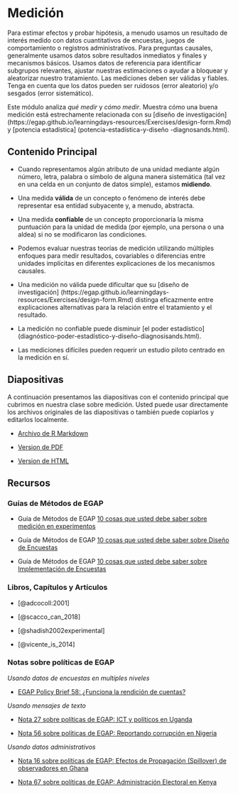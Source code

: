 # Medición {.tabset}

Para estimar efectos y probar hipótesis, a menudo usamos un resultado de interés medido con datos cuantitativos de encuestas, juegos de comportamiento o registros administrativos. Para preguntas causales, generalmente usamos datos sobre resultados inmediatos y finales y mecanismos básicos. Usamos datos de referencia para identificar subgrupos relevantes, ajustar nuestras estimaciones o ayudar a bloquear y aleatorizar nuestro tratamiento. Las mediciones deben ser válidas y fiables. Tenga en cuenta que los datos pueden ser ruidosos (error aleatorio) y/o sesgados (error sistemático).

Este módulo analiza *qué medir* y *cómo medir*. Muestra cómo una buena medición está estrechamente relacionada con su [diseño de investigación] (https://egap.github.io/learningdays-resources/Exercises/design-form.Rmd) y [potencia estadística] (potencia-estadística-y-diseño -diagnosands.html).


## Contenido Principal

- Cuando representamos algún atributo de una unidad mediante algún número, letra, palabra o símbolo de alguna manera sistemática (tal vez en una celda en un conjunto de datos simple), estamos **midiendo**.

 - Una medida **válida** de un concepto o fenómeno de interés debe representar esa entidad subyacente y, a menudo, abstracta.

 - Una medida **confiable** de un concepto proporcionaría la misma puntuación para la unidad de medida (por ejemplo, una persona o una aldea) si no se modificaron las condiciones.
   
 - Podemos evaluar nuestras teorías de medición utilizando múltiples enfoques para medir resultados, covariables o diferencias entre unidades implícitas en diferentes explicaciones de los mecanismos causales.

 - Una medición no válida puede dificultar que su [diseño de investigación] (https://egap.github.io/learningdays-resources/Exercises/design-form.Rmd) distinga eficazmente entre explicaciones alternativas para la relación entre el tratamiento y el resultado.

 - La medición no confiable puede disminuir [el poder estadístico] (diagnóstico-poder-estadístico-y-diseño-diagnosisands.html).
 
 - Las mediciones difíciles pueden requerir un estudio piloto centrado en la medición en sí.
 
## Diapositivas

A continuación presentamos las diapositivas con el contenido principal que cubrimos en nuestra clase sobre medición.  Usted puede usar directamente los archivos originales de las diapositivas o también puede copiarlos y editarlos localmente.


 - [Archivo de R Markdown](https://egap.github.io/learningdays-resources/Slides/measurement-slides.Rmd)

 - [Version de PDF](https://egap.github.io/learningdays-resources/Slides/measurement-slides.pdf)

 - [Version de HTML](https://egap.github.io/learningdays-resources/Slides/measurement-slides.html)

## Recursos

### Guías de Métodos de EGAP

- Guía de Métodos de EGAP [10 cosas que usted debe saber sobre medición en experimentos](https://egap.org/resource/10-things-to-know-about-measurement-in-experiments/)

- Guía de Métodos de EGAP [10 cosas que usted debe saber sobre Diseño de Encuestas](https://egap.org/resource/10-things-to-know-about-survey-design/)

- Guía de Métodos de EGAP [10 cosas que usted debe saber sobre Implementación de Encuestas](https://egap.org/resource/10-things-to-know-about-survey-implementation/)

### Libros, Capítulos y Artículos

 - [@adcocoll:2001]

 - [@scacco_can_2018]
 
 - [@shadish2002experimental]

 - [@vicente_is_2014]

### Notas sobre políticas de EGAP

*Usando datos de encuestas en multiples niveles*

 - [EGAP Policy Brief 58: ¿Funciona la rendición de cuentas?](https://egap.org/resource/does-bottom-up-accountability-work-evidence-from-uganda/)  

*Usando mensajes de texto*

 - [Nota 27 sobre políticas de EGAP: ICT y políticos en Uganda ](https://egap.org/resource/brief-27-ict-and-politicians-in-uganda/)  

 - [Nota 56 sobre políticas de EGAP: Reportando corrupción en Nigeria](https://egap.org/resource/reporting-corruption-in-nigeria-testing-the-effects-of-norms-nudges/)  

*Usando datos administrativos*

 - [Nota 16 sobre políticas de EGAP: Efectos de Propagación (Spillover) de observadores en Ghana](https://egap.org/resource/brief-16-spillover-effects-of-observers-in-ghana/)  

 - [Nota 67 sobre políticas de EGAP: Administración Electoral en Kenya](https://egap.org/resource/electoral-administration-in-kenya/)   
